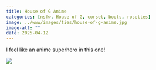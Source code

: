 ```yaml
---
title: House of G Anime
categories: [nsfw, House of G, corset, boots, rosettes]
image: ../www/images/ties/house-of-g-anime.jpg
image-alt: ""
date: 2025-04-12
---
```


I feel like an anime superhero in this one!

![](../www/images/ties/house-of-g-anime.jpg)

